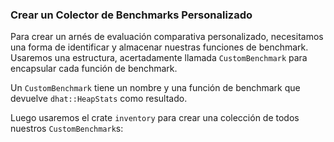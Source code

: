 
### Crear un Colector de Benchmarks Personalizado

Para crear un arnés de evaluación comparativa personalizado,
necesitamos una forma de identificar y almacenar nuestras funciones de benchmark.
Usaremos una estructura, acertadamente llamada `CustomBenchmark` para encapsular cada función de benchmark.

<PlayGameRsCustomBenchmark />

Un `CustomBenchmark` tiene un nombre y una función de benchmark que devuelve `dhat::HeapStats` como resultado.

Luego usaremos el crate `inventory` para crear una colección de todos nuestros `CustomBenchmark`s:

<PlayGameRsInventoryCollect />

